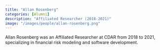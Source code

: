 ```yaml
---
title: "Allan Rosenberg"
categories: [Alumni]
description: "Affiliated Researcher (2018-2021)"
image: "/images/people/allan-rosenberg.png"
---
```


Allan Rosenberg was an Affiliated Researcher at CDAR from 2018 to 2021, specializing in financial risk modeling and software development.
